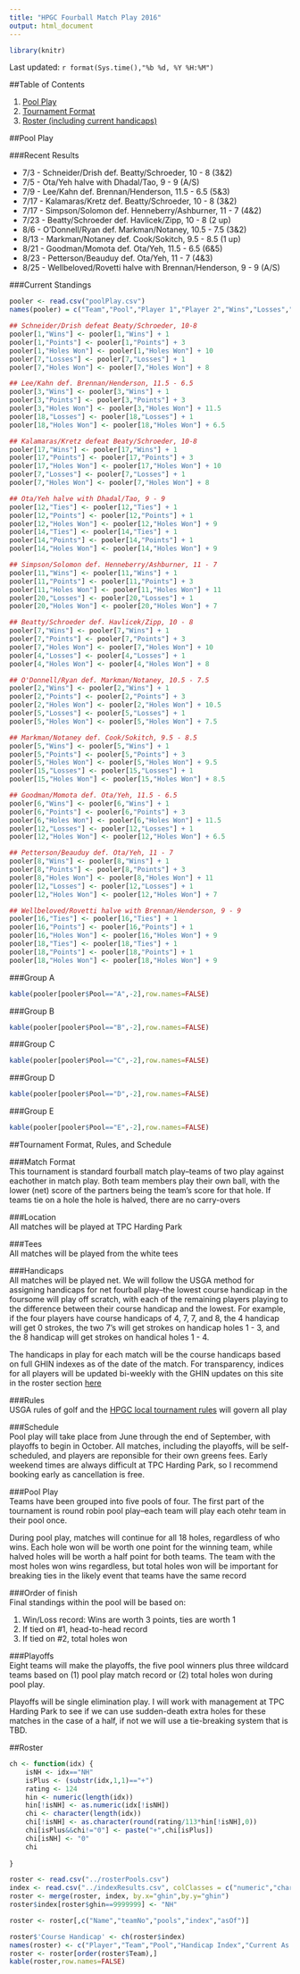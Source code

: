 ```yaml
---
title: "HPGC Fourball Match Play 2016"
output: html_document
---
```


```r
library(knitr)
```



Last updated: `r format(Sys.time(),"%b %d, %Y %H:%M")`

##Table of Contents  

1.  [Pool Play](#pp)  
2.  [Tournament Format](#format)  
3.  [Roster (including current handicaps)](#roster)  
  

##Pool Play  
<a id="pp"></a>  

###Recent Results  

*  7/3 - Schneider/Drish def. Beatty/Schroeder, 10 - 8 (3&2)  
*  7/5 - Ota/Yeh halve with Dhadal/Tao, 9 - 9 (A/S)
*  7/9 - Lee/Kahn def. Brennan/Henderson, 11.5 - 6.5 (5&3)  
*  7/17 - Kalamaras/Kretz def. Beatty/Schroeder, 10 - 8 (3&2)  
*  7/17 - Simpson/Solomon def. Henneberry/Ashburner, 11 - 7 (4&2)  
*  7/23 - Beatty/Schroeder def. Havlicek/Zipp, 10 - 8 (2 up)  
*  8/6 - O'Donnell/Ryan def. Markman/Notaney, 10.5 - 7.5 (3&2)  
*  8/13 - Markman/Notaney def. Cook/Sokitch, 9.5 - 8.5 (1 up)  
*  8/21 - Goodman/Momota def. Ota/Yeh, 11.5 - 6.5 (6&5)
*  8/23 - Petterson/Beauduy def. Ota/Yeh, 11 - 7 (4&3)
*  8/25 - Wellbeloved/Rovetti halve with Brennan/Henderson, 9 - 9 (A/S)

###Current Standings  

```r
pooler <- read.csv("poolPlay.csv")
names(pooler) = c("Team","Pool","Player 1","Player 2","Wins","Losses","Ties","Points","Holes Won")

## Schneider/Drish defeat Beaty/Schroeder, 10-8
pooler[1,"Wins"] <- pooler[1,"Wins"] + 1
pooler[1,"Points"] <- pooler[1,"Points"] + 3
pooler[1,"Holes Won"] <- pooler[1,"Holes Won"] + 10
pooler[7,"Losses"] <- pooler[7,"Losses"] + 1
pooler[7,"Holes Won"] <- pooler[7,"Holes Won"] + 8

## Lee/Kahn def. Brennan/Henderson, 11.5 - 6.5
pooler[3,"Wins"] <- pooler[3,"Wins"] + 1
pooler[3,"Points"] <- pooler[3,"Points"] + 3
pooler[3,"Holes Won"] <- pooler[3,"Holes Won"] + 11.5
pooler[18,"Losses"] <- pooler[18,"Losses"] + 1
pooler[18,"Holes Won"] <- pooler[18,"Holes Won"] + 6.5

## Kalamaras/Kretz defeat Beaty/Schroeder, 10-8
pooler[17,"Wins"] <- pooler[17,"Wins"] + 1
pooler[17,"Points"] <- pooler[17,"Points"] + 3
pooler[17,"Holes Won"] <- pooler[17,"Holes Won"] + 10
pooler[7,"Losses"] <- pooler[7,"Losses"] + 1
pooler[7,"Holes Won"] <- pooler[7,"Holes Won"] + 8

## Ota/Yeh halve with Dhadal/Tao, 9 - 9
pooler[12,"Ties"] <- pooler[12,"Ties"] + 1
pooler[12,"Points"] <- pooler[12,"Points"] + 1
pooler[12,"Holes Won"] <- pooler[12,"Holes Won"] + 9
pooler[14,"Ties"] <- pooler[14,"Ties"] + 1
pooler[14,"Points"] <- pooler[14,"Points"] + 1
pooler[14,"Holes Won"] <- pooler[14,"Holes Won"] + 9 

## Simpson/Solomon def. Henneberry/Ashburner, 11 - 7
pooler[11,"Wins"] <- pooler[11,"Wins"] + 1
pooler[11,"Points"] <- pooler[11,"Points"] + 3
pooler[11,"Holes Won"] <- pooler[11,"Holes Won"] + 11
pooler[20,"Losses"] <- pooler[20,"Losses"] + 1
pooler[20,"Holes Won"] <- pooler[20,"Holes Won"] + 7  

## Beatty/Schroeder def. Havlicek/Zipp, 10 - 8
pooler[7,"Wins"] <- pooler[7,"Wins"] + 1
pooler[7,"Points"] <- pooler[7,"Points"] + 3
pooler[7,"Holes Won"] <- pooler[7,"Holes Won"] + 10
pooler[4,"Losses"] <- pooler[4,"Losses"] + 1
pooler[4,"Holes Won"] <- pooler[4,"Holes Won"] + 8  

## O'Donnell/Ryan def. Markman/Notaney, 10.5 - 7.5
pooler[2,"Wins"] <- pooler[2,"Wins"] + 1
pooler[2,"Points"] <- pooler[2,"Points"] + 3
pooler[2,"Holes Won"] <- pooler[2,"Holes Won"] + 10.5
pooler[5,"Losses"] <- pooler[5,"Losses"] + 1
pooler[5,"Holes Won"] <- pooler[5,"Holes Won"] + 7.5  

## Markman/Notaney def. Cook/Sokitch, 9.5 - 8.5
pooler[5,"Wins"] <- pooler[5,"Wins"] + 1
pooler[5,"Points"] <- pooler[5,"Points"] + 3
pooler[5,"Holes Won"] <- pooler[5,"Holes Won"] + 9.5
pooler[15,"Losses"] <- pooler[15,"Losses"] + 1
pooler[15,"Holes Won"] <- pooler[15,"Holes Won"] + 8.5  

## Goodman/Momota def. Ota/Yeh, 11.5 - 6.5
pooler[6,"Wins"] <- pooler[6,"Wins"] + 1
pooler[6,"Points"] <- pooler[6,"Points"] + 3
pooler[6,"Holes Won"] <- pooler[6,"Holes Won"] + 11.5
pooler[12,"Losses"] <- pooler[12,"Losses"] + 1
pooler[12,"Holes Won"] <- pooler[12,"Holes Won"] + 6.5

## Petterson/Beauduy def. Ota/Yeh, 11 - 7
pooler[8,"Wins"] <- pooler[8,"Wins"] + 1
pooler[8,"Points"] <- pooler[8,"Points"] + 3
pooler[8,"Holes Won"] <- pooler[8,"Holes Won"] + 11
pooler[12,"Losses"] <- pooler[12,"Losses"] + 1
pooler[12,"Holes Won"] <- pooler[12,"Holes Won"] + 7

## Wellbeloved/Rovetti halve with Brennan/Henderson, 9 - 9 
pooler[16,"Ties"] <- pooler[16,"Ties"] + 1
pooler[16,"Points"] <- pooler[16,"Points"] + 1
pooler[16,"Holes Won"] <- pooler[16,"Holes Won"] + 9
pooler[18,"Ties"] <- pooler[18,"Ties"] + 1
pooler[18,"Points"] <- pooler[18,"Points"] + 1
pooler[18,"Holes Won"] <- pooler[18,"Holes Won"] + 9 
```


###Group A  
```r

kable(pooler[pooler$Pool=="A",-2],row.names=FALSE)
```  


###Group B  
```r

kable(pooler[pooler$Pool=="B",-2],row.names=FALSE)
``` 


###Group C  
```r

kable(pooler[pooler$Pool=="C",-2],row.names=FALSE)
``` 

###Group D  
```r

kable(pooler[pooler$Pool=="D",-2],row.names=FALSE)
``` 

###Group E  
```r

kable(pooler[pooler$Pool=="E",-2],row.names=FALSE)
``` 

##Tournament Format, Rules, and Schedule  
<a id="format"></a>  

###Match Format  
This tournament is standard fourball match play--teams of two play against eachother in match play.  Both team members play their own ball, with the lower (net) score of the partners being the team's score for that hole.  If teams tie on a hole the hole is halved, there are no carry-overs  

###Location  
All matches will be played at TPC Harding Park  

###Tees  
All matches will be played from the white tees  

###Handicaps  
All matches will be played net.  We will follow the USGA method for assigning handicaps for net fourball play--the lowest course handicap in the foursome will play off scratch, with each of the remaining players playing to the difference between their course handicap and the lowest.  For example, if the four players have course handicaps of 4, 7, 7, and 8, the 4 handicap will get 0 strokes, the two 7's will get strokes on handicap holes 1 - 3, and the 8 handicap will get strokes on handical holes 1 - 4.  

The handicaps in play for each match will be the course handicaps based on full GHIN indexes as of the date of the match.  For transparency, indices for all players will be updated bi-weekly with the GHIN updates on this site in the roster section [here](#roster)

###Rules  
USGA rules of golf and the [HPGC local tournament rules](http://www.golffusion.com/hardingparkgolf/content/1576305/Local-Tournament-Rules) will govern all play

###Schedule  
Pool play will take place from June through the end of September, with playoffs to begin in October.  All matches, including the playoffs, will be self-scheduled, and players are reponsible for their own greens fees.  Early weekend times are always difficult at TPC Harding Park, so I recommend booking early as cancellation is free.

###Pool Play  
Teams have been grouped into five pools of four.  The first part of the tournament is round robin pool play--each team will play each otehr team in their pool once.  

During pool play, matches will continue for all 18 holes, regardless of who wins.  Each hole won will be worth one point for the winning team, while halved holes will be worth a half point for both teams.  The team with the most holes won wins regardless, but total holes won will be important for breaking ties in the likely event that teams have the same record 

###Order of finish  
Final standings within the pool will be based on:  

1.  Win/Loss record:  Wins are worth 3 points, ties are worth 1  
2.  If tied on #1, head-to-head record
2.  If tied on #2, total holes won  

###Playoffs  
Eight teams will make the playoffs, the five pool winners plus three wildcard teams based on (1) pool play match record or (2) total holes won during pool play.

Playoffs will be single elimination play.  I will work with management at TPC Harding Park to see if we can use sudden-death extra holes for these matches in the case of a half, if not we will use a tie-breaking system that is TBD.

##Roster  
<a id="roster"></a>
```r

ch <- function(idx) {
    isNH <- idx=="NH"
    isPlus <- (substr(idx,1,1)=="+")
    rating <- 124
    hin <- numeric(length(idx))
    hin[!isNH] <- as.numeric(idx[!isNH])
    chi <- character(length(idx))
    chi[!isNH] <- as.character(round(rating/113*hin[!isNH],0))
    chi[isPlus&&chi!="0"] <- paste("+",chi[isPlus])
    chi[isNH] <- "0"
    chi
    
}

roster <- read.csv("../rosterPools.csv")
index <- read.csv("../indexResults.csv", colClasses = c("numeric","character","character"))
roster <- merge(roster, index, by.x="ghin",by.y="ghin")
roster$index[roster$ghin==9999999] <- "NH"

roster <- roster[,c("Name","teamNo","pools","index","asOf")]

roster$'Course Handicap' <- ch(roster$index)
names(roster) <- c("Player","Team","Pool","Handicap Index","Current As Of", "Course Handicap")
roster <- roster[order(roster$Team),]
kable(roster,row.names=FALSE)
```
